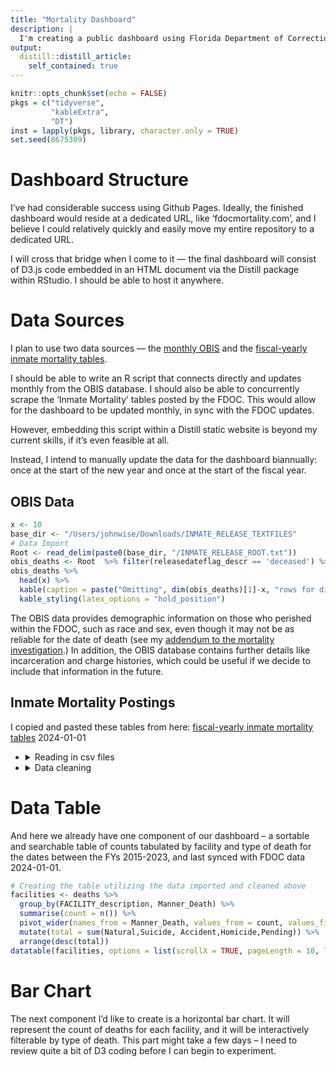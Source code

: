 ```yaml
---
title: "Mortality Dashboard"
description: |
  I'm creating a public dashboard using Florida Department of Corrections Inmate Mortality data. This post details my project progress, aiming to ensure transparency and gain community support. Despite anticipated challenges, sharing this project should facilitate problem-solving and keep me accountable.
output:
  distill::distill_article:
    self_contained: true
---
```



```r
knitr::opts_chunk$set(echo = FALSE)
pkgs = c("tidyverse",
         "kableExtra",
         "DT")
inst = lapply(pkgs, library, character.only = TRUE)
set.seed(8675309)
```

# Dashboard Structure

I've had considerable success using Github Pages. Ideally, the finished dashboard would reside at a dedicated URL, like 'fdocmortality.com', and I believe I could relatively quickly and easily move my entire repository to a dedicated URL. 

I will cross that bridge when I come to it — the final dashboard will consist of D3.js code embedded in an HTML document via the Distill package within RStudio. I should be able to host it anywhere.

# Data Sources

I plan to use two data sources — the [monthly OBIS](https://fdc.myflorida.com/pub/obis_request.html) and the [fiscal-yearly inmate mortality tables](https://fdc.myflorida.com/pub/mortality/index.html).

I should be able to write an R script that connects directly and updates monthly from the OBIS database. I should also be able to concurrently scrape the 'Inmate Mortality' tables posted by the FDOC. This would allow for the dashboard to be updated monthly, in sync with the FDOC updates.

However, embedding this script within a Distill static website is beyond my current skills, if it's even feasible at all.

Instead, I intend to manually update the data for the dashboard biannually: once at the start of the new year and once at the start of the fiscal year.

## OBIS Data

```r
x <- 10
base_dir <- "/Users/johnwise/Downloads/INMATE_RELEASE_TEXTFILES"
# Data Import
Root <- read_delim(paste0(base_dir, "/INMATE_RELEASE_ROOT.txt"))
obis_deaths <- Root  %>% filter(releasedateflag_descr == 'deceased') %>% select(DCNumber, releasedateflag_descr, PrisonReleaseDate, Sex, race_descr)
obis_deaths %>%
  head(x) %>%
  kable(caption = paste("Omitting", dim(obis_deaths)[1]-x, "rows for display")) %>%
  kable_styling(latex_options = "hold_position")
```

The OBIS data provides demographic information on those who perished within the FDOC, such as race and sex, even though it may not be as reliable for the date of death (see my [addendum to the mortality investigation](https://johnwwise.github.io/public_repository/work/2023-09-19-mortality/#addendum).) In addition, the OBIS database contains further details like incarceration and charge histories, which could be useful if we decide to include that information in the future.

## Inmate Mortality Postings
I copied and pasted these tables from here:
[fiscal-yearly inmate mortality tables](https://fdc.myflorida.com/pub/mortality/index.html)
2024-01-01

  <ul>
  <li>
    <details>
      <summary>Reading in csv files</summary>
      <p>

```r
# Here we are bringing in our csv files -- I copied and pasted the FDOC tables into spreadsheets and saved them 
# as csvs. The coordinates of FDOC facilities were manually looked up by me on Google maps.

# base directory for CSV files
base_dir <- "/Users/johnwise/pubic_repository/csvs/fdoc_mortality/"

# Define a function to read and preprocess CSV files
read_and_preprocess_csv <- function(file_path) {
  # Read the CSV file
  data <- read_csv(file_path, col_names = TRUE, skip = 1, show_col_types = FALSE)
  
  # Extract 'DC Number' using regular expression
  data$`DC Number` <- str_extract(data$`DC Number`, "(?<=DCNumber=)[^&]+")
  
  return(data)
}

# Read and preprocess CSV files for each fiscal year
fy15 <- read_and_preprocess_csv(paste0(base_dir, "FY 2015-2016.csv"))
fy16 <- read_and_preprocess_csv(paste0(base_dir, "FY 2016-2017.csv"))
fy17 <- read_and_preprocess_csv(paste0(base_dir, "FY 2017-2018.csv"))
fy18 <- read_and_preprocess_csv(paste0(base_dir, "FY 2018-2019.csv"))
fy19 <- read_and_preprocess_csv(paste0(base_dir, "FY 2019-2020.csv"))
fy20 <- read_and_preprocess_csv(paste0(base_dir, "FY 2020-2021.csv"))
fy21 <- read_and_preprocess_csv(paste0(base_dir, "FY 2021-2022.csv"))
fy22 <- read_and_preprocess_csv(paste0(base_dir, "FY 2022-2023.csv"))
fy23 <- read_and_preprocess_csv(paste0(base_dir, "FY 2023-2024.csv"))

# Brining in Facility coordinates, manually acquired (someone should double check these!) by the author
cords <-read_csv(paste0(base_dir, 'facility_cords.csv'))
```      
  
  </p>
  </details>
  </li>
  <li>
    <details>
      <summary>Data cleaning</summary>
      <p>


```r
# Combine data frames from different fiscal years into one
deaths <- rbind(fy15, fy16, fy17, fy18, fy19, fy20, fy21, fy22, fy23)

# Remove individual fiscal year data frames to free up memory
remove(fy15, fy16, fy17, fy18, fy19, fy20, fy21, fy22, fy23)

# Rename columns for consistency and clarity
colnames(deaths) <- c('Name', 'DCNumber', 'Date_Death', 'FACILITY_description', 'Manner_Death', 'Status')

# Extract the first word from the 'Status' column
deaths$Status <- str_extract(deaths$Status, "^\\S+")

# Convert the 'Date_Death' column to Date format (assuming 'mdy' function from lubridate)
deaths$Date_Death <- as.Date(mdy(deaths$Date_Death))

# Convert selected columns to factor variables for categorical data
deaths$FACILITY_descriptionn <- as.factor(deaths$FACILITY_description)
deaths$Manner_Death <- as.factor(deaths$Manner_Death)
deaths$Status <- as.factor(deaths$Status)
deaths$DCNumber <- as.factor(deaths$DCNumber)

```


```r
# Manner of Death Data Cleaning
deaths$Manner_Death <- recode(deaths$Manner_Death, "Natrual" = "Natural",
                              "CLOSED" = "Closed",
                              "4Suicide" = "Suicide",
                              "Acdident" = "Accident")

# Facilities Data Cleaning
deaths$FACILITY_description <- recode(deaths$FACILITY_description, "Apalachee East" = "APALACHEE EAST UNIT",
                                      "BAKER Re-Entry" = "BAKER RE-ENTRY CENTR",
                                      "Blackwater CF" = "BLACKWATER C.F.",
                                      "CFRC" = "CFRC-MAIN",
                                      "CFRC East" = "CFRC-EAST", 
                                      "CFRC South" = "CFRC-SOUTH", 
                                      "COLUMBIA C.I." = "COLUMBIA CI", 
                                      "Charlotte" = "CHARLOTTE C.I.", 
                                      "Cross City" = "CROSS CITY C.I.", 
                                      "FSP West" = "FSP WEST UNIT", 
                                      "Hamilton Annex" = "HAMILTON ANNEX", 
                                      "Hardee" = "HARDEE C.I.", 
                                      "Hardee Work Camp" = "HARDEE WORK CAMP", 
                                      "LAKE CITY" = "LAKE CITY C.F.", 
                                      "Lake" = "LAKE C.I.", 
                                      "Marion" = "MARION C.I.", 
                                      "Okeechobee" = "OKEECHOBEE C.I.", 
                                      "RMC-Main Unit" = "R.M.C.- MAIN UNIT", 
                                      "R.M.C.-MAIN UNIT" = "R.M.C.- MAIN UNIT", 
                                      "S.F.R.C" = "S.F.R.C.", 
                                      "S.F.R.C. SOUTH" = "S.F.R.C. SOUTH UNIT", 
                                      "SFRC" = "S.F.R.C.", 
                                      "SUMTER  C.I." = "SUMTER C.I.", 
                                      "Suwannee Annex" = "SUWANNEE C.I. ANNEX", 
                                      "Taylor" = "TAYLOR C.I.", 
                                      "Union" = "UNION C.I.", 
                                      "Wakulla" = "WAKULLA C.I.", 
                                      "Wakulla Annex" = "WAKULLA ANNEX", 
                                      "Walton" = "WALTON C.I.")

# there are three records for which the cause of death was determined to be 'Undetermined' and three records for 
#which this variable was valued as 'Closed'. This "Closed" is meant to be a category for investigative status, 
# so for the purposes of this investigation we collapse those categorized as "Closed" to be "Undetermined".
deaths$Manner_Death <-  recode(deaths$Manner_Death, "Closed" = "Undetermined")

```

  </p>
  </details>
  </li>
  </ul>
</body>

# Data Table

And here we already have one component of our dashboard -- a sortable and searchable table of counts tabulated by facility and type of death for the dates between the FYs 2015-2023, and last synced with FDOC data 2024-01-01.

```r
# Creating the table utilizing the data imported and cleaned above
facilities <- deaths %>% 
  group_by(FACILITY_description, Manner_Death) %>% 
  summarise(count = n()) %>%
  pivot_wider(names_from = Manner_Death, values_from = count, values_fill = 0) %>%
  mutate(total = sum(Natural,Suicide, Accident,Homicide,Pending)) %>%
  arrange(desc(total))
datatable(facilities, options = list(scrollX = TRUE, pageLength = 10, lengthMenu = c(10, 20, 50)))
```

# Bar Chart

The next component I'd like to create is a horizontal bar chart. It will represent the count of deaths for each facility, and it will be interactively filterable by type of death. This part might take a few days -- I need to review quite a bit of D3 coding before I can begin to experiment.